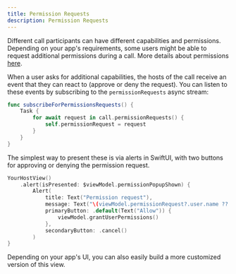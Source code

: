 ```yaml
---
title: Permission Requests
description: Permission Requests
---
```


Different call participants can have different capabilities and permissions. Depending on your app's requirements, some users might be able to request additional permissions during a call. More details about permissions [here](../../guides/permissions-and-moderation).

When a user asks for additional capabilities, the hosts of the call receive an event that they can react to (approve or deny the request). You can listen to these events by subscribing to the `permissionRequests` async stream:

```swift
func subscribeForPermissionsRequests() {
    Task {
        for await request in call.permissionRequests() {
            self.permissionRequest = request
        }
    }
}
```

The simplest way to present these is via alerts in SwiftUI, with two buttons for approving or denying the permission request.

```swift
YourHostView()
	.alert(isPresented: $viewModel.permissionPopupShown) {
    	Alert(
        	title: Text("Permission request"),
        	message: Text("\(viewModel.permissionRequest?.user.name ?? "Someone") raised their hand to speak."),
        	primaryButton: .default(Text("Allow")) {
            	viewModel.grantUserPermissions()
        	},
        	secondaryButton: .cancel()
    	)
}
```

Depending on your app's UI, you can also easily build a more customized version of this view.
